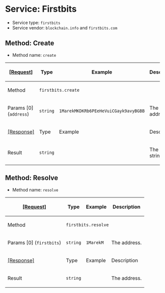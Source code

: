 =Service: Firstbits=

* Service type: <code>firstbits</code>
* Service vendor: <code>blockchain.info</code> and <code>firstbits.com</code>

==Method: Create==

* Method name: <code>create</code>

{|
! <ins>[Request]</ins>
! Type
! Example
! Description
|-
! Method
| colspan="3" | <code>firstbits.create</code>
|-
! Params [0] (<code>address</code>)
| <code>string</code>
| <code>1MarekMKDKRb6PEeHeVuiCGayk9avyBGBB</code>
| The address.
|-
! <ins>[Response]</ins>
! Type
! Example
! Description
|-
! Result
| <code>string</code>
| <code></code>
| The firstbits string.
|}

==Method: Resolve==

* Method name: <code>resolve</code>

{|
! <ins>[Request]</ins>
! Type
! Example
! Description
|-
! Method
| colspan="3" | <code>firstbits.resolve</code>
|-
! Params [0] (<code>firstbits</code>)
| <code>string</code>
| <code>1MarekM</code>
| The address.
|-
! <ins>[Response]</ins>
! Type
! Example
! Description
|-
! Result
| <code>string</code>
| <code></code>
| The address.
|}